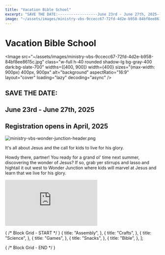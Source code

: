```yaml
---
title: "Vacation Bible School"
excerpt: "SAVE THE DATE:------------------June 23rd - June 27th, 2025---------------------------Re..."
image: "~/assets/images/ministry-vbs-9ccecc67-72fd-4d2e-b958-84bf8ee8615c.jpg"
---
```



Vacation Bible School
=====================

<Image src="~/assets/images/ministry-vbs-9ccecc67-72fd-4d2e-b958-84bf8ee8615c.jpg" class="w-full h-40 rounded shadow-lg bg-gray-400 dark:bg-slate-700" widths={[400, 900]} width={400} sizes="(max-width: 900px) 400px, 900px" alt="background" aspectRatio="16:9" layout="cover" loading="lazy" decoding="async" />

**SAVE THE DATE:**
------------------

June 23rd - June 27th, 2025
---------------------------

**Registration opens in April, 2025**
-------------------------------------

![ministry-vbs-wonder-junction-header.png](~/assets/images/ministry-vbs-b2074450-fc13-4187-8e54-fbf33eb78522.png)

It's all about Jesus and the call for kids to live for his glory.  
  
Howdy there, partner! You ready for a grand ol' time next summer, discovering the wonder of Jesus? If so, grab yer stirrups and lasso and hightail it out west to Wonder Junction where kids will marvel at Jesus and learn that we live for his glory.

<div class="aspect-w-16 aspect-h-9 my-14">
    <iframe src="https://www.youtube.com/embed/x-Pmdbco10w?rel=0" allow="accelerometer; autoplay; encrypted-media; gyroscope; picture-in-picture" allowfullscreen="1" frameborder="0" title="Video Embed"></iframe>
</div>


{ /* Block Grid - START */ }
    {
        title: "Assembly",
    },
    {
        title: "Crafts",
    },
    {
        title: "Science",
    },
    {
        title: "Games",
    },
    {
        title: "Snacks",
    },
    {
        title: "Bible",
    },
];

<BlockGrid items={items_107ef64e_a99d_4c8c_bc43_eaa258f3b33f} columns={3} />
{ /* Block Grid - END */ }